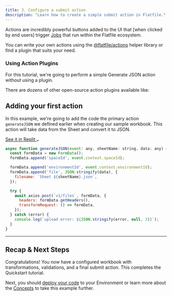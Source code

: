 ```yaml
---
title: 3. Configure a submit action
description: "Learn how to create a simple submit action in Flatfile."
---
```


Actions are incredibly powerful buttons added to the UI that [when clicked by end users] trigger <Tooltip tip="Learn about Jobs">[Jobs](../concepts/jobs)</Tooltip> 
that run within the Flatfile ecosystem. 

You can write your own actions using the [@flatfile/actions](npmjs.com) helper library or find a plugin that suits your need.

### Using Action Plugins

For this tutorial, we're going to perform a simple Generate JSON action without using a plugin.

There are dozens of other open-source action plugins available like: 

<CardGroup cols={3}>
  <Card color="#CB3837" title="@flatfile/plugin-action-download-xlsx" icon="npm" href="npmjs.com">
  </Card>
  <Card color="#CB3837" title="@flatfile/plugin-action-download-zip" icon="npm" href="npmjs.com">
  </Card>
  <Card color="#CB3837" title="@flatfile/plugin-action-postgresql-egress" icon="npm" href="npmjs.com">
  </Card>
</CardGroup>

## Adding your first action 

In this example, we're going to add the code the primary action `generateJSON` we defined earlier when creating our sample workbook.
This action will take data from the Sheet and convert it to JSON.

<a target="_blank" class="group px-4 py-1.5 relative inline-flex items-center rounded-full shadow-sm text-sm font-medium" 
href="https://replit.com/@AshleyMulligan/BogusFinancialAssembler#index.ts">
    <span class="absolute inset-0 bg-primary-dark rounded-full group-hover:opacity-[0.9]"></span>
    <span class="z-10 mr-2 text-white">See it in Replit</span>
    <svg width="6" height="3" class="h-2 overflow-visible -rotate-90 text-white" aria-hidden="true"><path d="M0 0L3 3L6 0" fill="none" stroke="currentColor" stroke-width="1.5" stroke-linecap="round"></path></svg>
</a>


```jsx
async function generateJSON(event: any, sheetName: string, data: any) {
  const formData = new FormData();
  formData.append('spaceId', event.context.spaceId);

  formData.append('environmentId', event.context.environmentId);
  formData.append('file', JSON.stringify(data), {
    filename: `Sheet ${sheetName}.json`,
  });

  try {
    await axios.post(`v1/files`, formData, {
      headers: formData.getHeaders(),
      transformRequest: () => formData,
    });
  } catch (error) {
    console.log(`upload error: ${JSON.stringify(error, null, 2)}`);
  }
}
```

---

## Recap & Next Steps
Congratulations! You now have a configured workbook with transformations, validations, and a final submit action. 
This completes the Quickstart tutorial.

Next, you should [deploy your code](../developer-tools/deploying) to your Environment or 
learn more about the [Concepts](../concepts/spaces) to take this example further.
